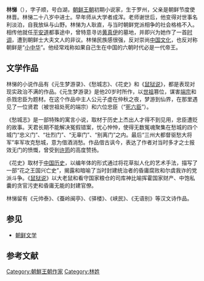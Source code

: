 {{東亞男性歷史人物
|名稱=林悌
|朝代=朝鮮王朝
|圖片名稱= 
|圖片大小=  
|姓名=  林悌
|字= 子顺
|號=  白湖
|身份= 小说家
|族裔=  
|出生日期= 1549年
|出生地點= [[File:Flag_of_Korea_(1893).svg|25px]] [[朝鲜國|朝鲜國]][[羅州|羅州]]
|逝世日期= 1587年
|逝世地點= [[File:Flag_of_Korea_(1893).svg|25px]] [[朝鲜國|朝鲜國]]
|後世稱呼=  
|父親= 林晋
|元配= 
|繼室= 
|元配之父= 
|嫡子= 
|嫡女= 
|庶子= 
|著作= 《元生梦游录》、《愁城志》、《花史》、《[[鼠狱说|鼠狱说]]》
}}
'''林悌'''（{{bd|1549年||1587年||}}），字子顺，号白湖，[[朝鲜王朝|朝鲜王朝]]初期小说家，生于罗州，父亲是朝鲜节度使林晋。林悌二十八岁中进士。早年师从大学者成浑。老师谢世后，他变得对世事名利淡泊，自我放纵与山野。林悌为人耿直，与当时朝鲜党派相争的社会格格不入。相传他就任[[平安道|平安道]]都事途中，曾特意寻访[[黄真伊|黄真伊]]的墓地，并即兴为她作了一首[[時調_(朝鮮)|时调]]，遭到朝鲜士大夫文人的非议。林悌民族感很强，反对崇尚[[中国文化|中国文化]]，也反对称朝鲜是“[[小中华|小中华]]”。他经常戏称如果自己生在中国的六朝时代必是一代帝王。{{r|通史|韦旭昇|金宽雄|page1=804-805|page2=232-233|page3=98}}

==文学作品==
林悌的小说作品有《元生梦游录》、《愁城志》、《花史》和《[[鼠狱说|鼠狱说]]》，都是表现对现实政治不满的作品。《元生梦游录》是他20岁时所作，以[[朝鮮世祖|世祖]]篡位，谋害[[朝鮮端宗|端宗]]和杀戮忠臣为题材。在这个作品中主人公元子虚在仲秋之夜，梦游到仙界，在那里遇见了一位贤君（被世祖处死的端宗）和六位忠臣（“[[死六臣|死六臣]]”）{{r|通史|韦旭昇|金宽雄|page1=768-769|page2=232-233|page3=99-100}}。

《愁城志》是一部特殊的寓言小说，取材于历史上杰出人才得不到见用，忠臣遭贬的故事。天君长期不能解决冤假错案，忧心忡忡，使得无数冤魂聚集在愁城的四个城门“忠义门”、“壮烈门”、“无辜门”、“别离门”之内。最后“三州大都督驱愁大将军”率军攻克愁城，意为借酒消愁。作品借古讽今，表达了作者对当时多才之士报效无门的愤慨，曾受到[[许筠|许筠]]的高度赞扬。{{r|韦旭昇|金宽雄|page1=233-234|page2=101-102}}

《花史》取材于[[中国历史|中国历史]]，以编年体的形式通过将花草拟人化的艺术手法，描写了一部“花之王国兴亡史”，揭露和暗喻了当时封建统治者的昏庸腐败和尔虞我诈的党派斗争。《[[鼠狱说|鼠狱说]]》以大老鼠和看守国家粮仓的司库神比喻挥霍国家财产、中饱私囊的贪官污吏和昏庸无能的封建官僚。{{r|通史|韦旭昇|金宽雄|page1=804-811|page2=232-235|page3=98-105}}

林悌留有《元帅泰》、《蚕岭闽亭》、《驿楼》、《峡民》、《无语别》等汉文诗作品。{{r|韦旭昇| page =232}}

==参见==
*[[朝鲜文学|朝鲜文学]]

==参考文献==
{{Reflist|refs=
<ref name="通史">{{cite book |author=李岩|coauthors=徐建顺、池水涌、俞成云  |title=《朝鲜文学通史》|year=2010年9月 |publisher=社会科学文献出版社 |location=北京|ISBN=978-7-5097-1511-6}}</ref>
<ref name="韦旭昇">{{cite book |author=韦旭昇著 |coauthors= |title=《韩国文学史》|year=2008年7月 |publisher=北京大学出版社 |location=北京|ISBN=978-7-301-14042-0}}</ref>
<ref name="金宽雄">{{cite book |author=金宽雄|coauthors=金晶银|title=《韩国古代汉文小说史略》 |year=2011年1月|publisher=北京大学出版社 |location=北京|isbn=978-7-301-18103-4}}</ref>
}}

[[Category:朝鮮王朝作家|Category:朝鮮王朝作家]]
[[Category:林姓|Category:林姓]]